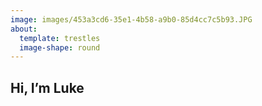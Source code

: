 ```yaml
---
image: images/453a3cd6-35e1-4b58-a9b0-85d4cc7c5b93.JPG
about:
  template: trestles
  image-shape: round
---
```


## Hi, I'm Luke

